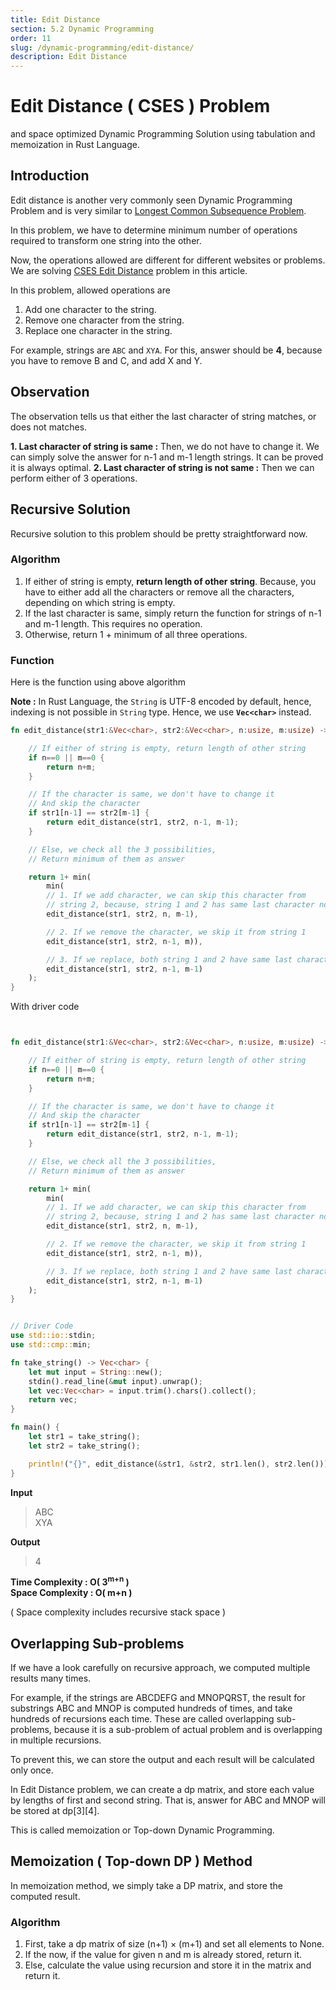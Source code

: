 ```yaml
---
title: Edit Distance
section: 5.2 Dynamic Programming
order: 11
slug: /dynamic-programming/edit-distance/
description: Edit Distance
---
```


# Edit Distance ( CSES ) Problem
and space optimized Dynamic Programming Solution using tabulation and memoization in Rust Language.

## Introduction

Edit distance is another very commonly seen Dynamic Programming Problem and is very similar to [Longest Common Subsequence Problem](/dynamic-programming/longest-common-subsequence/).

In this problem, we have to determine minimum number of operations required to transform one string into the other.

Now, the operations allowed are different for different websites or problems. We are solving [CSES Edit Distance](https://cses.fi/problemset/task/1639) problem in this article.

In this problem, allowed operations are

1. Add one character to the string.
2. Remove one character from the string.
3. Replace one character in the string.

For example, strings are `ABC` and `XYA`. For this, answer should be **4**, because you have to remove B and C, and add X and Y.

## Observation

The observation tells us that either the last character of string matches, or does not matches.

**1. Last character of string is same :** Then, we do not have to change it. We can simply solve the answer for n-1 and m-1 length strings. It can be proved it is always optimal.
**2. Last character of string is not same :** Then we can perform either of 3 operations.

## Recursive Solution

Recursive solution to this problem should be pretty straightforward now.

### Algorithm

1. If either of string is empty, **return length of other string**. Because, you have to either add all the characters or remove all the characters, depending on which string is empty.
2. If the last character is same, simply return the function for strings of n-1 and m-1 length. This requires no operation.
3. Otherwise, return 1 + minimum of all three operations.


### Function

Here is the function using above algorithm

**Note :** In Rust Language, the `String` is UTF-8 encoded by default, hence, indexing is not possible in `String` type. Hence, we use **`Vec<char>`** instead.

```rust
fn edit_distance(str1:&Vec<char>, str2:&Vec<char>, n:usize, m:usize) -> usize{

    // If either of string is empty, return length of other string
    if n==0 || m==0 {
        return n+m;
    }

    // If the character is same, we don't have to change it
    // And skip the character
    if str1[n-1] == str2[m-1] {
        return edit_distance(str1, str2, n-1, m-1);
    }

    // Else, we check all the 3 possibilities,
    // Return minimum of them as answer

    return 1+ min(
        min(
        // 1. If we add character, we can skip this character from
        // string 2, because, string 1 and 2 has same last character now
        edit_distance(str1, str2, n, m-1),

        // 2. If we remove the character, we skip it from string 1
        edit_distance(str1, str2, n-1, m)),

        // 3. If we replace, both string 1 and 2 have same last character
        edit_distance(str1, str2, n-1, m-1)
    );
}
```

With driver code

```rust


fn edit_distance(str1:&Vec<char>, str2:&Vec<char>, n:usize, m:usize) -> usize{

    // If either of string is empty, return length of other string
    if n==0 || m==0 {
        return n+m;
    }

    // If the character is same, we don't have to change it
    // And skip the character
    if str1[n-1] == str2[m-1] {
        return edit_distance(str1, str2, n-1, m-1);
    }

    // Else, we check all the 3 possibilities,
    // Return minimum of them as answer

    return 1+ min(
        min(
        // 1. If we add character, we can skip this character from
        // string 2, because, string 1 and 2 has same last character now
        edit_distance(str1, str2, n, m-1),

        // 2. If we remove the character, we skip it from string 1
        edit_distance(str1, str2, n-1, m)),

        // 3. If we replace, both string 1 and 2 have same last character
        edit_distance(str1, str2, n-1, m-1)
    );
}


// Driver Code
use std::io::stdin;
use std::cmp::min;

fn take_string() -> Vec<char> {
    let mut input = String::new();
    stdin().read_line(&mut input).unwrap();
    let vec:Vec<char> = input.trim().chars().collect();
    return vec;
}

fn main() {
    let str1 = take_string();
    let str2 = take_string();

    println!("{}", edit_distance(&str1, &str2, str1.len(), str2.len()));
}
```

**Input**

> ABC <br />
XYA

**Output**

> 4

**Time Complexity : O( 3<sup>m+n</sup> )** <br/>
**Space Complexity : O( m+n )**

( Space complexity includes recursive stack space )

## Overlapping Sub-problems

If we have a look carefully on recursive approach, we computed multiple results many times.

For example, if the strings are ABCDEFG and MNOPQRST, the result for substrings ABC and MNOP is computed hundreds of times, and take hundreds of recursions each time.
These are called overlapping sub-problems, because it is a sub-problem of actual problem and is overlapping in multiple recursions.

To prevent this, we can store the output and each result will be calculated only once.

In Edit Distance problem, we can create a dp matrix, and store each value by lengths of first and second string. That is, answer for ABC and MNOP will be stored at dp[3][4].

This is called memoization or Top-down Dynamic Programming.

## Memoization ( Top-down DP ) Method

In memoization method, we simply take a DP matrix, and store the computed result.

### Algorithm

1. First, take a dp matrix of size (n+1) × (m+1) and set all elements to None.
2. If the now, if the value for given n and m is already stored, return it.
3. Else, calculate the value using recursion and store it in the matrix and return it.

